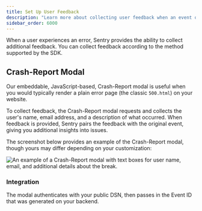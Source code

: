 ```yaml
---
title: Set Up User Feedback
description: "Learn more about collecting user feedback when an event occurs. Sentry pairs the feedback with the original event, giving you additional insight into issues."
sidebar_order: 6000
---
```


When a user experiences an error, Sentry provides the ability to collect additional feedback. You can collect feedback according to the method supported by the SDK.

## Crash-Report Modal

Our embeddable, JavaScript-based, Crash-Report modal is useful when you would typically render a plain error page (the classic `500.html`) on your website.

To collect feedback, the Crash-Report modal requests and collects the user's name, email address, and a description of what occurred. When feedback is provided, Sentry pairs the feedback with the original event, giving you additional insights into issues.

The screenshot below provides an example of the Crash-Report modal, though yours may differ depending on your customization:

![An example of a Crash-Report modal with text boxes for user name, email, and additional details about the break.](./img/user_feedback_widget.png)

### Integration

The modal authenticates with your public DSN, then passes in the Event ID that was generated on your backend.

<PlatformContent includePath="user-feedback/example-widget/" />
